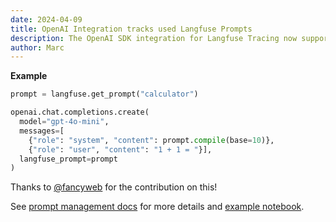 ```yaml
---
date: 2024-04-09
title: OpenAI Integration tracks used Langfuse Prompts
description: The OpenAI SDK integration for Langfuse Tracing now supports capturing the used prompt (version) from Prompt Management.
author: Marc
---
```



<ChangelogHeader />

**Example**

```python /langfuse_prompt=prompt/
prompt = langfuse.get_prompt("calculator")

openai.chat.completions.create(
  model="gpt-4o-mini",
  messages=[
    {"role": "system", "content": prompt.compile(base=10)},
    {"role": "user", "content": "1 + 1 = "}],
  langfuse_prompt=prompt
)
```

Thanks to [@fancyweb](https://github.com/fancyweb) for the contribution on this!

See [prompt management docs](/docs/prompts) for more details and [example notebook](/docs/prompts/example-openai-functions).
